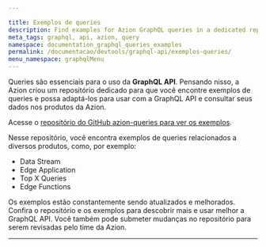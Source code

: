 ```yaml
---

title: Exemplos de queries
description: Find examples for Azion GraphQL queries in a dedicated repository.
meta_tags: graphql, api, azion, query
namespace: documentation_graphql_queries_examples
permalink: /documentacao/devtools/graphql-api/exemplos-queries/
menu_namespace: graphqlMenu
---
```



Queries são essenciais para o uso da **GraphQL API**. Pensando nisso, a Azion criou um repositório dedicado para que você encontre exemplos de queries e possa adaptá-los para usar com a GraphQL API e consultar seus dados nos produtos da Azion.

Acesse o [repositório do GitHub azion-queries para ver os exemplos](https://github.com/aziontech/azion-queries).

Nesse repositório, você encontra exemplos de queries relacionados a diversos produtos, como, por exemplo:

- Data Stream
- Edge Application
- Top X Queries
- Edge Functions

Os exemplos estão constantemente sendo atualizados e melhorados. Confira o repositório e os exemplos para descobrir mais e usar melhor a GraphQL API. Você também pode submeter mudanças no repositório para serem revisadas pelo time da Azion.




---


